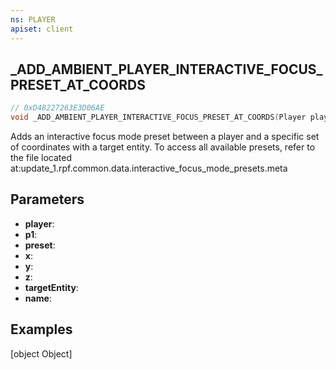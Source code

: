 ```yaml
---
ns: PLAYER
apiset: client
---
```

## _ADD_AMBIENT_PLAYER_INTERACTIVE_FOCUS_PRESET_AT_COORDS

```c
// 0xD48227263E3D06AE
void _ADD_AMBIENT_PLAYER_INTERACTIVE_FOCUS_PRESET_AT_COORDS(Player player, Vector3* p1, char* preset, float x, float y, float z, Entity targetEntity, char* name);
```

Adds an interactive focus mode preset between a player and a specific set of coordinates with a target entity.
To access all available presets, refer to the file located at:update_1.rpf.common.data.interactive_focus_mode_presets.meta


## Parameters
* **player**:
* **p1**:
* **preset**:
* **x**:
* **y**:
* **z**:
* **targetEntity**:
* **name**:


## Examples

[object Object]
